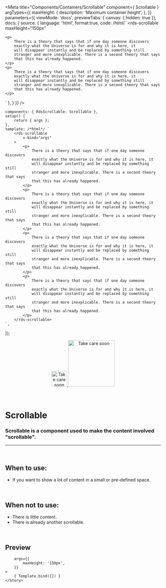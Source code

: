 
<Meta
	title="Components/Containers/Scrollable"
	component={ Scrollable }
	argTypes={{
		maxHeight: {
			description: 'Maximum container height',
		},
	}}
	parameters={{
		viewMode: 'docs',
		previewTabs: { canvas: { hidden: true }},
		docs: {
			source: {
				language: 'html',
				format:true,
				code: /*html*/ 
`<rds-scrollable
	maxHeight="150px"
>
	<p>
		There is a theory that says that if one day someone discovers 
		exactly what the Universe is for and why it is here, it 
		will disappear instantly and be replaced by something still 
		stranger and more inexplicable. There is a second theory that says 
		that this has already happened.
	</p>
	<p>
		There is a theory that says that if one day someone discovers 
		exactly what the Universe is for and why it is here, it 
		will disappear instantly and be replaced by something still 
		stranger and more inexplicable. There is a second theory that says 
		that this has already happened.
	</p>
</rds-scrollable>`
			},
		}
	}}
/>

	components: { RdsScrollable: Scrollable },
	setup() {
		return { args };
	},
	template: /*html*/ `
		<rds-scrollable
			v-bind="args" 
		>
			<p>
				There is a theory that says that if one day someone discovers 
				exactly what the Universe is for and why it is here, it 
				will disappear instantly and be replaced by something still 
				stranger and more inexplicable. There is a second theory that says 
				that this has already happened.
			</p>
			<p>
				There is a theory that says that if one day someone discovers 
				exactly what the Universe is for and why it is here, it 
				will disappear instantly and be replaced by something still 
				stranger and more inexplicable. There is a second theory that says 
				that this has already happened.
			</p>
			<p>
				There is a theory that says that if one day someone discovers 
				exactly what the Universe is for and why it is here, it 
				will disappear instantly and be replaced by something still 
				stranger and more inexplicable. There is a second theory that says 
				that this has already happened.
			</p>
			<p>
				There is a theory that says that if one day someone discovers 
				exactly what the Universe is for and why it is here, it 
				will disappear instantly and be replaced by something still 
				stranger and more inexplicable. There is a second theory that says 
				that this has already happened.
			</p>
		</rds-scrollable>
	`,
});

<div align="center" style={{display: 'flex'}}>
    <a href="https://rahulaher.netlify.app">
        <img src="../../../public/img/logo/glyph-black-colored.svg" alt="Take care soon" width="50" />
        <img src="../../../public/img/logo/word-black-colored.svg" alt="Take care soon" width="150" />
    </a>
</div>

<br />
<br />

# Scrollable

### Scrollable is a component used to make the content involved "scrollable".
---
<br />

## When to use:
- If you want to show a lot of content in a small or pre-defined space.

<br />

## When not to use:
- There is little content.
- There is already another scrollable.

<br />

## Preview

<Canvas>
	<Story
		name="Scrollable"
		
		args={{
			maxHeight: '150px',
		}}
	>
		{ Template.bind({}) }
	</Story>
</Canvas>

<ArgsTable story="Scrollable" />
